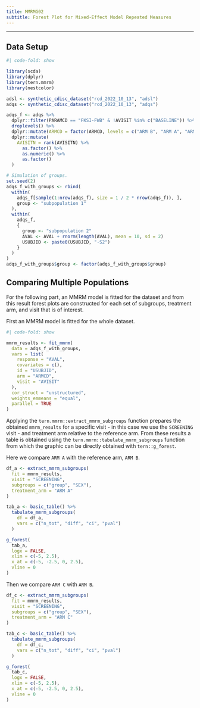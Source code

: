 ```yaml
---
title: MMRMG02
subtitle: Forest Plot for Mixed-Effect Model Repeated Measures
---
```


------------------------------------------------------------------------

::: panel-tabset
## Data Setup

```r
#| code-fold: show

library(scda)
library(dplyr)
library(tern.mmrm)
library(nestcolor)

adsl <- synthetic_cdisc_dataset("rcd_2022_10_13", "adsl")
adqs <- synthetic_cdisc_dataset("rcd_2022_10_13", "adqs")

adqs_f <- adqs %>%
  dplyr::filter(PARAMCD == "FKSI-FWB" & !AVISIT %in% c("BASELINE")) %>%
  droplevels() %>%
  dplyr::mutate(ARMCD = factor(ARMCD, levels = c("ARM B", "ARM A", "ARM C"))) %>%
  dplyr::mutate(
    AVISITN = rank(AVISITN) %>%
      as.factor() %>%
      as.numeric() %>%
      as.factor()
  )

# Simulation of groups.
set.seed(2)
adqs_f_with_groups <- rbind(
  within(
    adqs_f[sample(1:nrow(adqs_f), size = 1 / 2 * nrow(adqs_f)), ],
    group <- "subpopulation 1"
  ),
  within(
    adqs_f,
    {
      group <- "subpopulation 2"
      AVAL <- AVAL + rnorm(length(AVAL), mean = 10, sd = 2)
      USUBJID <- paste0(USUBJID, "-S2")
    }
  )
)
adqs_f_with_groups$group <- factor(adqs_f_with_groups$group)
```

## Comparing Multiple Populations

For the following part, an MMRM model is fitted for the dataset and from this result forest plots are constructed for each set of subgroups, treatment arm, and visit that is of interest.

First an MMRM model is fitted for the whole dataset.

```r
#| code-fold: show

mmrm_results <- fit_mmrm(
  data = adqs_f_with_groups,
  vars = list(
    response = "AVAL",
    covariates = c(),
    id = "USUBJID",
    arm = "ARMCD",
    visit = "AVISIT"
  ),
  cor_struct = "unstructured",
  weights_emmeans = "equal",
  parallel = TRUE
)
```

Applying the `tern.mmrm::extract_mmrm_subgroups` function prepares the obtained `mmrm_results` for a specific visit - in this case we use the `SCREENING` visit - and treatment arm relative to the reference arm.
From these results a table is obtained using the `tern.mmrm::tabulate_mmrm_subgroups` function from which the graphic can be directly obtained with `tern::g_forest`.

Here we compare `ARM A` with the reference arm, `ARM B`.

```r
df_a <- extract_mmrm_subgroups(
  fit = mmrm_results,
  visit = "SCREENING",
  subgroups = c("group", "SEX"),
  treatment_arm = "ARM A"
)

tab_a <- basic_table() %>%
  tabulate_mmrm_subgroups(
    df = df_a,
    vars = c("n_tot", "diff", "ci", "pval")
  )

g_forest(
  tab_a,
  logx = FALSE,
  xlim = c(-5, 2.5),
  x_at = c(-5, -2.5, 0, 2.5),
  vline = 0
)
```

Then we compare `ARM C` with `ARM B`.

```r
df_c <- extract_mmrm_subgroups(
  fit = mmrm_results,
  visit = "SCREENING",
  subgroups = c("group", "SEX"),
  treatment_arm = "ARM C"
)

tab_c <- basic_table() %>%
  tabulate_mmrm_subgroups(
    df = df_c,
    vars = c("n_tot", "diff", "ci", "pval")
  )

g_forest(
  tab_c,
  logx = FALSE,
  xlim = c(-5, 2.5),
  x_at = c(-5, -2.5, 0, 2.5),
  vline = 0
)
```
:::
